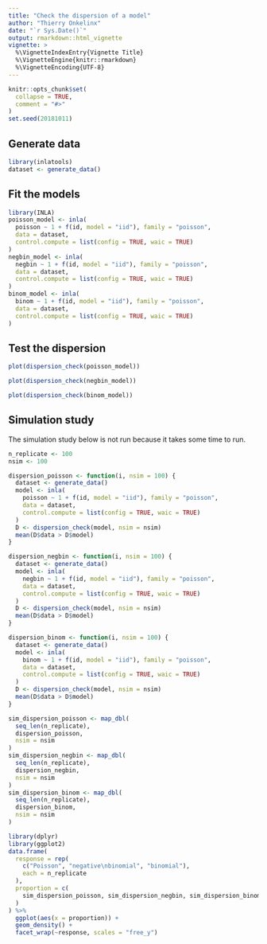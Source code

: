 ```yaml
---
title: "Check the dispersion of a model"
author: "Thierry Onkelinx"
date: "`r Sys.Date()`"
output: rmarkdown::html_vignette
vignette: >
  %\VignetteIndexEntry{Vignette Title}
  %\VignetteEngine{knitr::rmarkdown}
  %\VignetteEncoding{UTF-8}
---
```


```r
knitr::opts_chunk$set(
  collapse = TRUE,
  comment = "#>"
)
set.seed(20181011)
```

## Generate data

```r
library(inlatools)
dataset <- generate_data()
```


## Fit the models

```r
library(INLA)
poisson_model <- inla(
  poisson ~ 1 + f(id, model = "iid"), family = "poisson", 
  data = dataset, 
  control.compute = list(config = TRUE, waic = TRUE)
)
negbin_model <- inla(
  negbin ~ 1 + f(id, model = "iid"), family = "poisson", 
  data = dataset, 
  control.compute = list(config = TRUE, waic = TRUE)
)
binom_model <- inla(
  binom ~ 1 + f(id, model = "iid"), family = "poisson", 
  data = dataset, 
  control.compute = list(config = TRUE, waic = TRUE)
)
```

## Test the dispersion

```r
plot(dispersion_check(poisson_model))
```

```r
plot(dispersion_check(negbin_model))
```

```r
plot(dispersion_check(binom_model))
```

## Simulation study

The simulation study below is not run because it takes some time to run. 

```r
n_replicate <- 100
nsim <- 100

dispersion_poisson <- function(i, nsim = 100) {
  dataset <- generate_data()
  model <- inla(
    poisson ~ 1 + f(id, model = "iid"), family = "poisson", 
    data = dataset, 
    control.compute = list(config = TRUE, waic = TRUE)
  )
  D <- dispersion_check(model, nsim = nsim)
  mean(D$data > D$model)
}

dispersion_negbin <- function(i, nsim = 100) {
  dataset <- generate_data()
  model <- inla(
    negbin ~ 1 + f(id, model = "iid"), family = "poisson", 
    data = dataset, 
    control.compute = list(config = TRUE, waic = TRUE)
  )
  D <- dispersion_check(model, nsim = nsim)
  mean(D$data > D$model)
}

dispersion_binom <- function(i, nsim = 100) {
  dataset <- generate_data()
  model <- inla(
    binom ~ 1 + f(id, model = "iid"), family = "poisson", 
    data = dataset, 
    control.compute = list(config = TRUE, waic = TRUE)
  )
  D <- dispersion_check(model, nsim = nsim)
  mean(D$data > D$model)
}

sim_dispersion_poisson <- map_dbl(
  seq_len(n_replicate), 
  dispersion_poisson,
  nsim = nsim
)
sim_dispersion_negbin <- map_dbl(
  seq_len(n_replicate), 
  dispersion_negbin,
  nsim = nsim
)
sim_dispersion_binom <- map_dbl(
  seq_len(n_replicate), 
  dispersion_binom,
  nsim = nsim
)

library(dplyr)
library(ggplot2)
data.frame(
  response = rep(
    c("Poisson", "negative\nbinomial", "binomial"), 
    each = n_replicate
  ),
  proportion = c(
    sim_dispersion_poisson, sim_dispersion_negbin, sim_dispersion_binom
  )
) %>%
  ggplot(aes(x = proportion)) +
  geom_density() +
  facet_wrap(~response, scales = "free_y")
```

